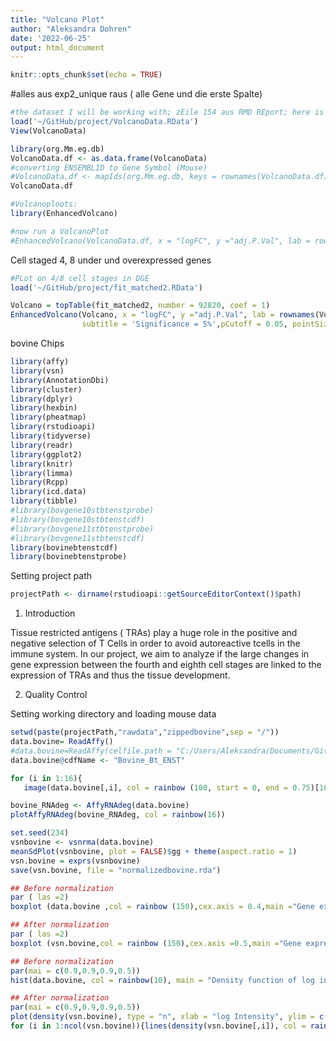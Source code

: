 ```yaml
---
title: "Volcano Plot"
author: "Aleksandra Dohren"
date: '2022-06-25'
output: html_document
---
```


```r
knitr::opts_chunk$set(echo = TRUE)
```

#alles aus exp2_unique raus ( alle Gene und die erste Spalte)
```r
#the dataset I will be working with; zEile 154 aus RMD REport; here is the lsit of top diff. Expr Genes
load('~/GitHub/project/VolcanoData.RData')
View(VolcanoData)

```
```r
library(org.Mm.eg.db)
VolcanoData.df <- as.data.frame(VolcanoData)
#converting ENSEMBLID to Gene Symbol (Mouse)
#VolcanoData.df <- mapIds(org.Mm.eg.db, keys = rownames(VolcanoData.df), keytype = "ENSEMBL", column ="SYMBOL", multiVals="first")
VolcanoData.df

```
```r
#Volcanoploots:
library(EnhancedVolcano)
```

```r
#now run a VolcanoPlot
#EnhancedVolcano(VolcanoData.df, x = "logFC", y ="adj.P.Val", lab = rownames(VolcanoData))

```
Cell staged 4, 8 under und overexpressed genes
```r
#PLot on 4/8 cell stages in DGE
load('~/GitHub/project/fit_matched2.RData')

Volcano = topTable(fit_matched2, number = 92820, coef = 1)
EnhancedVolcano(Volcano, x = "logFC", y ="adj.P.Val", lab = rownames(Volcano),
                subtitle = 'Significance = 5%',pCutoff = 0.05, pointSize = 1, ylim = c(0, 10.5))


```


bovine Chips

```r
library(affy)
library(vsn)
library(AnnotationDbi)
library(cluster)
library(dplyr)
library(hexbin)
library(pheatmap)
library(rstudioapi)
library(tidyverse)
library(readr)
library(ggplot2)
library(knitr)
library(limma)
library(Rcpp)
library(icd.data)
library(tibble)
#library(bovgene10stbtenstprobe)
#library(bovgene10stbtenstcdf)
#library(bovgene11stbtenstprobe)
#library(bovgene11stbtenstcdf)
library(bovinebtenstcdf)
library(bovinebtenstprobe)

```

Setting project path
```r
projectPath <- dirname(rstudioapi::getSourceEditorContext()$path)
```
1. Introduction

Tissue restricted antigens ( TRAs) play a huge role in the positive and negative selection of T Cells in order to avoid autoreactive tcells in the immune system. In our project, we aim to analyze if the large changes in gene expression between the fourth and eighth cell stages are linked to the expression of TRAs and thus the tissue development.

2. Quality Control



Setting working directory and loading mouse data
```r
setwd(paste(projectPath,"rawdata","zippedbovine",sep = "/"))
data.bovine= ReadAffy()
#data.bovine=ReadAffy(celfile.path = "C:/Users/Aleksandra/Documents/GitHub/project/rawdata/zippedbovine")
data.bovine@cdfName <- "Bovine_Bt_ENST"
```

```r
for (i in 1:16){
   image(data.bovine[,i], col = rainbow (100, start = 0, end = 0.75)[100:1])}
```


```r
bovine_RNAdeg <- AffyRNAdeg(data.bovine)
plotAffyRNAdeg(bovine_RNAdeg, col = rainbow(16))
```


```r
set.seed(234)
vsnbovine <- vsnrma(data.bovine)
meanSdPlot(vsnbovine, plot = FALSE)$gg + theme(aspect.ratio = 1)
vsn.bovine = exprs(vsnbovine)
save(vsn.bovine, file = "normalizedbovine.rda")
```


```r
## Before normalization
par ( las =2)
boxplot (data.bovine ,col = rainbow (150),cex.axis = 0.4,main ="Gene expression bovine embryonic development before normalization")

## After normalization
par ( las =2)
boxplot (vsn.bovine,col = rainbow (150),cex.axis =0.5,main ="Gene expression bovine embryonic development after normalization")
```

```r
## Before normalization
par(mai = c(0.9,0.9,0.9,0.5))
hist(data.bovine, col = rainbow(10), main = "Density function of log intensity bovine ED before normalization")

## After normalization
par(mai = c(0.9,0.9,0.9,0.5))
plot(density(vsn.bovine), type = "n", xlab = "log Intensity", ylim = c(0, 0.6),main = "Density function of log intensity bovine ED after normalization")
for (i in 1:ncol(vsn.bovine)){lines(density(vsn.bovine[,i]), col = rainbow(10)[i])}
```














